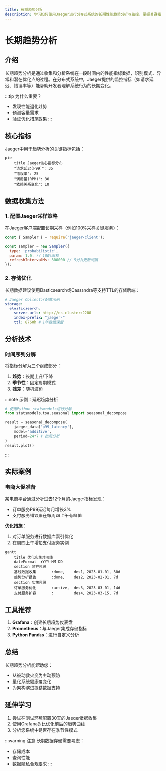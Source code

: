 ```yaml
---
title: 长期趋势分析
description: 学习如何使用Jaeger进行分布式系统的长期性能趋势分析与监控，掌握关键指标解读方法。
---
```


# 长期趋势分析

## 介绍
长期趋势分析是通过收集和分析系统在一段时间内的性能指标数据，识别模式、异常和潜在优化点的过程。在分布式系统中，Jaeger提供的监控指标（如请求延迟、错误率等）能帮助开发者理解系统行为的长期变化。

:::tip 为什么重要？
- 发现性能退化趋势
- 预测容量需求
- 验证优化措施效果
:::

## 核心指标
Jaeger中用于趋势分析的关键指标包括：

```mermaid
pie
    title Jaeger核心指标分布
    "请求延迟(P99)": 35
    "错误率": 25
    "调用量(RPM)": 30
    "依赖关系变化": 10
```

## 数据收集方法

### 1. 配置Jaeger采样策略
在Jaeger客户端配置长期采样（例如100%采样关键服务）：
```javascript
const { Sampler } = require('jaeger-client');

const sampler = new Sampler({
  type: 'probabilistic',
  param: 1.0, // 100%采样
  refreshIntervalMs: 300000 // 5分钟更新间隔
});
```

### 2. 存储优化
长期数据建议使用Elasticsearch或Cassandra等支持TTL的存储后端：
```yaml
# Jaeger Collector配置示例
storage:
  elasticsearch:
    server-urls: http://es-cluster:9200
    index-prefix: "jaeger-"
    ttl: 8760h # 1年数据保留
```

## 分析技术

### 时间序列分解
将指标分解为三个组成部分：
1. **趋势**：长期上升/下降
2. **季节性**：固定周期模式
3. **残差**：随机波动

:::note 示例：延迟趋势分析
```python
# 使用Python statsmodels进行分解
from statsmodels.tsa.seasonal import seasonal_decompose

result = seasonal_decompose(
    jaeger_data['p99_latency'], 
    model='additive', 
    period=24*7 # 按周分析
)
result.plot()
```
:::

## 实际案例

### 电商大促准备
某电商平台通过分析过去12个月的Jaeger指标发现：
- 订单服务P99延迟每月增长3%
- 支付服务错误率在每周四上午有峰值

**优化措施**：
1. 对订单服务进行数据库索引优化
2. 在周四上午增加支付服务实例

```mermaid
gantt
    title 优化实施时间线
    dateFormat  YYYY-MM-DD
    section 监控阶段
    基线数据收集       :done,    des1, 2023-01-01, 30d
    趋势分析报告       :done,    des2, 2023-02-01, 7d
    section 实施阶段
    订单服务优化       :active,  des3, 2023-03-01, 14d
    支付服务扩容       :         des4, 2023-03-15, 7d
```

## 工具推荐
1. **Grafana**：创建长期趋势仪表盘
2. **Prometheus**：与Jaeger集成存储指标
3. **Python Pandas**：进行自定义分析

## 总结
长期趋势分析能帮助您：
- 从被动救火变为主动预防
- 量化系统健康度变化
- 为架构演进提供数据支持

## 延伸学习
1. 尝试在测试环境配置30天的Jaeger数据收集
2. 使用Grafana对比优化前后的趋势曲线
3. 分析您系统中是否存在季节性模式

:::warning 注意
长期数据存储需要考虑：
- 存储成本
- 查询性能
- 数据隐私合规要求
:::